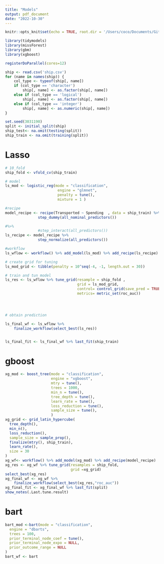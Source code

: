 ```yaml
---
title: "Models"
output: pdf_document
date: "2022-10-30"
---
```


```r
knitr::opts_knit$set(echo = TRUE, root.dir = '/Users/coco/Documents/GitHub/spaceship-titanic/data')
```

```r
library(tidymodels)
library(missForest)
library(gbm)
library(xgboost)

registerDoParallel(cores=12)

ship <- read.csv('ship.csv')
for (name in names(ship)) {
    col_type <- typeof(ship[, name])
    if (col_type == 'character')
        ship[, name] <- as.factor(ship[, name])
    else if (col_type == 'logical')
        ship[, name] <- as.factor(ship[, name])
    else if (col_type == 'integer')
        ship[, name] <- as.numeric(ship[, name])
}

```

```r
set.seed(3031190)
split <- initial_split(ship)
ship_test<- na.omit(testing(split))
ship_train <- na.omit(training(split))
```

# Lasso
```r
# 10_fold
ship_fold <- vfold_cv(ship_train)

# model
ls_mod <- logistic_reg(mode = "classification",
                        engine = "glmnet",
                        penalty = tune(),
                        mixture = 1 )

#recipe
model_recipe <- recipe(Transported ~ Spending  , data = ship_train) %>% 
               step_dummy(all_nominal_predictors()) 

#%>%
               #step_interact(all_predictors()) 
ls_recipe <- model_recipe %>%
               step_normalize(all_predictors())

#workflow
ls_wflow <- workflow() %>% add_model(ls_mod) %>% add_recipe(ls_recipe)

# create grid for tuning
ls_mod_grid <- tibble(penalty = 10^seq(-4, -1, length.out = 30))

# train and tun model
ls_res <- ls_wflow %>% tune_grid(resample = ship_fold ,
                                 grid = ls_mod_grid,
                                 control= control_grid(save_pred = TRUE),
                                 metrics= metric_set(roc_auc))




# obtain prediction

ls_final_wf <- ls_wflow %>%
    finalize_workflow(select_best(ls_res))


ls_final_fit <- ls_final_wf %>% last_fit(ship_train)
```


# gboost
```r
xg_mod <- boost_tree(mode = "classification",
                     engine = "xgboost",
                     mtry = tune(),
                     trees = 1000,
                     min_n = tune(),
                     tree_depth = tune(),
                     learn_rate = tune(),
                     loss_reduction = tune(),
                     sample_size = tune(),
                     )
xg_grid <- grid_latin_hypercube(
  tree_depth(),
  min_n(),
  loss_reduction(),
  sample_size = sample_prop(),
  finalize(mtry(), ship_train),
  learn_rate(),
  size = 30
)
xg_wf<- workflow() %>% add_model(xg_mod) %>% add_recipe(model_recipe)
xg_res <- xg_wf %>% tune_grid(resamples = ship_fold,
                              grid =xg_grid)
select_best(xg_res)
xg_final_wf <- xg_wf %>%
    finalize_workflow(select_best(xg_res,"roc_auc"))
xg_final_fit <- xg_final_wf %>% last_fit(split)
show_notes(.Last.tune.result)
```


# bart
```r
bart_mod <-bart(mode = "classification",
  engine = "dbarts",
  trees = 100,
  prior_terminal_node_coef = tune(),
  prior_terminal_node_expo = NULL,
  prior_outcome_range = NULL
)
bart_wf <- bart
```

